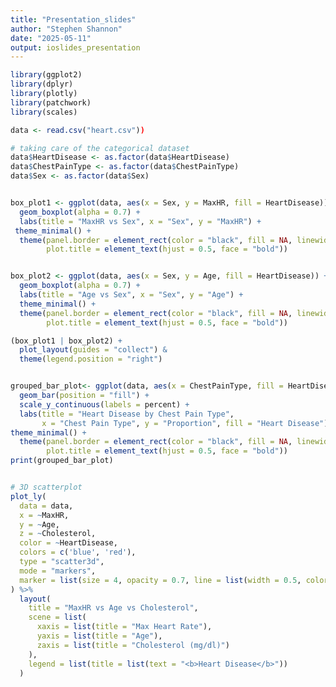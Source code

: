 ```yaml
---
title: "Presentation_slides"
author: "Stephen Shannon"
date: "2025-05-11"
output: ioslides_presentation
---
```




```r
library(ggplot2)
library(dplyr)
library(plotly)
library(patchwork)
library(scales)

data <- read.csv("heart.csv"))

# taking care of the categorical dataset
data$HeartDisease <- as.factor(data$HeartDisease)
data$ChestPainType <- as.factor(data$ChestPainType)
data$Sex <- as.factor(data$Sex)


box_plot1 <- ggplot(data, aes(x = Sex, y = MaxHR, fill = HeartDisease)) +
  geom_boxplot(alpha = 0.7) +
  labs(title = "MaxHR vs Sex", x = "Sex", y = "MaxHR") +
 theme_minimal() +
  theme(panel.border = element_rect(color = "black", fill = NA, linewidth = 0.7),
        plot.title = element_text(hjust = 0.5, face = "bold"))


box_plot2 <- ggplot(data, aes(x = Sex, y = Age, fill = HeartDisease)) +
  geom_boxplot(alpha = 0.7) +
  labs(title = "Age vs Sex", x = "Sex", y = "Age") +
  theme_minimal() +
  theme(panel.border = element_rect(color = "black", fill = NA, linewidth = 0.7),
        plot.title = element_text(hjust = 0.5, face = "bold"))

(box_plot1 | box_plot2) + 
  plot_layout(guides = "collect") & 
  theme(legend.position = "right")


grouped_bar_plot<- ggplot(data, aes(x = ChestPainType, fill = HeartDisease)) +
  geom_bar(position = "fill") +
  scale_y_continuous(labels = percent) +
  labs(title = "Heart Disease by Chest Pain Type",
       x = "Chest Pain Type", y = "Proportion", fill = "Heart Disease") +
theme_minimal() +
  theme(panel.border = element_rect(color = "black", fill = NA, linewidth = 0.7),
        plot.title = element_text(hjust = 0.5, face = "bold"))
print(grouped_bar_plot)


# 3D scatterplot
plot_ly(
  data = data,
  x = ~MaxHR,
  y = ~Age,
  z = ~Cholesterol,
  color = ~HeartDisease,
  colors = c('blue', 'red'),
  type = "scatter3d",
  mode = "markers",
  marker = list(size = 4, opacity = 0.7, line = list(width = 0.5, color = 'gray'))
) %>%
  layout(
    title = "MaxHR vs Age vs Cholesterol",
    scene = list(
      xaxis = list(title = "Max Heart Rate"),
      yaxis = list(title = "Age"),
      zaxis = list(title = "Cholesterol (mg/dl)")
    ),
    legend = list(title = list(text = "<b>Heart Disease</b>"))
  )

```

